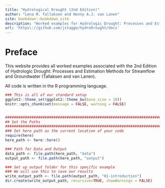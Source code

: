 ```yaml
---
title: "Hydrological Drought (2nd Edition)"
author: "Lena M. Tallaksen and Henny A.J. van Lanen"
site: bookdown::bookdown_site
description: "Worked examples for Hydrologic Drought: Processes and Estimation Methods for Streamflow and Groundwater (2nd Edition)"
url: 'https\://github.com/jstagge/hydroDrought/docs'
---
```


# Preface {-}

This website provides all worked examples associated with the 2nd Edition of Hydrologic Drought: Processes and Estimation Methods for Streamflow and Groundwater (Tallaksen and van Lanen). 

All code is written in the R programming language.


```r
### This is all of our standard setup
ggplot2::theme_set(ggplot2::theme_bw(base_size = 10))
knitr::opts_chunk$set(message = FALSE, warning = FALSE)


###########################################################################
## Set the Paths
###########################################################################
### Set here path as the current location of your code
require(here)
here_path <- here::here()

### Path for Data and Output	
data_path <- file.path(here_path, "data")
output_path <- file.path(here_path, "output")

### Set up output folder for this specific example
### We will use this to save our results
write_output_path <- file.path(output_path, "01-introduction")
dir.create(write_output_path, recursive=TRUE, showWarnings = FALSE)

```


